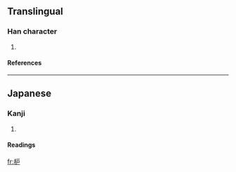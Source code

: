 ==Translingual==
===Han character===
{{Han char|rn=75|rad=木|as=04|sn=8|four=|canj=木竹尸 (DHS), 木戈尸 (DIS)}}
# {{defn|Han|sort=木04}}
====References====
{{Han ref|kx=0517.011|hdz=21167.041|uh=67A6|ud=26534}}

----
==Japanese==
===Kanji===
{{ja-kanji|grade=|rs=木04}}
# {{defn|Japanese}} 
====Readings====
{{ja-readings|on=[[ろ]] (ro)|kun=[[はぜ]] (haze)}}

[[fr:枦]]